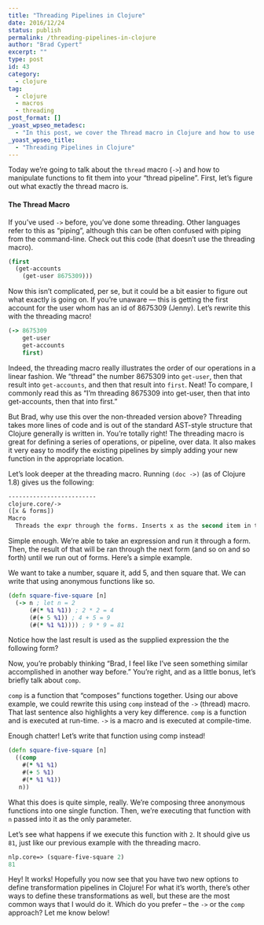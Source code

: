 ```yaml
---
title: "Threading Pipelines in Clojure"
date: 2016/12/24
status: publish
permalink: /threading-pipelines-in-clojure
author: "Brad Cypert"
excerpt: ""
type: post
id: 43
category:
  - clojure
tag:
  - clojure
  - macros
  - threading
post_format: []
_yoast_wpseo_metadesc:
  - "In this post, we cover the Thread macro in Clojure and how to use it to define data transformation pipelines. Additionally, we look at the comp function and it's ability to act as an alternative."
_yoast_wpseo_title:
  - "Threading Pipelines in Clojure"
---
```


Today we’re going to talk about the `thread` macro (`->`) and how to manipulate functions to fit them into your “thread pipeline”. First, let’s figure out what exactly the thread macro is.

#### The Thread Macro

If you’ve used `->` before, you’ve done some threading. Other languages refer to this as “piping”, although this can be often confused with piping from the command-line. Check out this code (that doesn’t use the threading macro).

```clojure
(first
  (get-accounts
    (get-user 8675309)))

```

Now this isn’t complicated, per se, but it could be a bit easier to figure out what exactly is going on. If you’re unaware — this is getting the first account for the user whom has an id of 8675309 (Jenny). Let’s rewrite this with the threading macro!

```clojure
(-> 8675309
    get-user
    get-accounts
    first)

```

Indeed, the threading macro really illustrates the order of our operations in a linear fashion. We “thread” the number 8675309 into `get-user`, then that result into `get-accounts`, and then that result into `first`. Neat! To compare, I commonly read this as “I’m threading 8675309 into get-user, then that into get-accounts, then that into first.”

But Brad, why use this over the non-threaded version above? Threading takes more lines of code and is out of the standard AST-style structure that Clojure generally is written in. You’re totally right! The threading macro is great for defining a series of operations, or pipeline, over data. It also makes it very easy to modify the existing pipelines by simply adding your new function in the appropriate location.

Let’s look deeper at the threading macro. Running `(doc ->)` (as of Clojure 1.8) gives us the following:

```clojure
-------------------------
clojure.core/->
([x & forms])
Macro
  Threads the expr through the forms. Inserts x as the second item in the first form, making a list of it if it is not a list already. If there are more forms, inserts the first form as the second item in second form, etc.

```

Simple enough. We’re able to take an expression and run it through a form. Then, the result of that will be ran through the next form (and so on and so forth) until we run out of forms. Here’s a simple example.

We want to take a number, square it, add 5, and then square that. We can write that using anonymous functions like so.

```clojure
(defn square-five-square [n]
  (-> n ; let n = 2
      (#(* %1 %1)) ; 2 * 2 = 4
      (#(+ 5 %1)) ; 4 + 5 = 9
      (#(* %1 %1)))) ; 9 * 9 = 81

```

Notice how the last result is used as the supplied expression the the following form?

Now, you’re probably thinking “Brad, I feel like I’ve seen something similar accomplished in another way before.” You’re right, and as a little bonus, let’s briefly talk about `comp`.

`comp` is a function that “composes” functions together. Using our above example, we could rewrite this using `comp` instead of the `->` (thread) macro. That last sentence also highlights a very key difference. `comp` is a function and is executed at run-time. `->` is a macro and is executed at compile-time.

Enough chatter! Let’s write that function using comp instead!

```clojure
(defn square-five-square [n]
  ((comp
    #(* %1 %1)
    #(+ 5 %1)
    #(* %1 %1))
   n))

```

What this does is quite simple, really. We’re composing three anonymous functions into one single function. Then, we’re executing that function with `n` passed into it as the only parameter.

Let’s see what happens if we execute this function with `2`. It should give us `81`, just like our previous example with the threading macro.

```clojure
nlp.core=> (square-five-square 2)
81

```

Hey! It works! Hopefully you now see that you have two new options to define transformation pipelines in Clojure! For what it’s worth, there’s other ways to define these transformations as well, but these are the most common ways that I would do it. Which do you prefer – the `->` or the `comp` approach? Let me know below!
